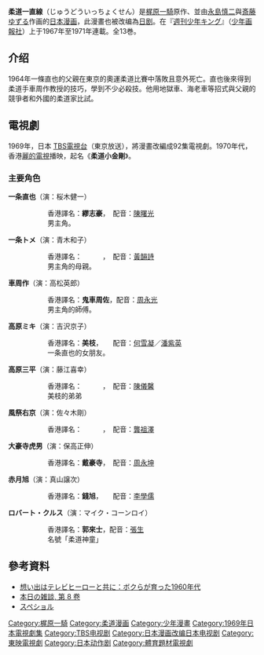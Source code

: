 {{Notability Unreferenced|time=2015-02-02T07:36:25+00:00}}
{{漫画}}
'''柔道一直線'''（じゅうどういっちょくせん）是[[梶原一騎|梶原一騎]]原作、並由[[永島慎二|永島慎二]]與[[ダイナマイト鉄|斎藤ゆずる]]作画的[[日本漫画|日本漫画]]，此漫畫也被改编為[[日剧|日剧]]。在『[[少年キング|週刊少年キング]]』（[[少年画報社|少年画報社]]）上于1967年至1971年連載。全13巻。
==介绍==
1964年一條直也的父親在東京的奧運柔道比賽中落敗且意外死亡。直也後來得到柔道手車周作教授的技巧，學到不少必殺技。他用地獄車、海老車等招式與父親的競爭者和外國的柔道家比試。

==電視劇==
1969年，日本 [[TBS電視台|TBS電視台]]（東京放送），將漫畫改編成92集電視劇。1970年代，香港[[麗的電視|麗的電視]]播映，起名《'''柔道小金剛'''》。

===主要角色===
'''一条直也'''（演：桜木健一）
::香港譯名：'''繆志豪'''，　配音：[[陳曙光|陳曙光]]
::男主角。

'''一条トメ'''（演：青木和子）
::香港譯名：　　　，　配音：[[黃韻詩|黃韻詩]]
::男主角的母親。

'''車周作'''（演：高松英郎）
::香港譯名：'''鬼車周佐'''，配音：[[周永光|周永光]]
::男主角的師傅。

'''高原ミキ'''（演：吉沢京子）
::香港譯名：'''美枝'''，　　配音：[[何雪凝|何雪凝]]／[[潘紫英|潘紫英]]
::一条直也的女朋友。

'''高原三平'''（演：藤江喜幸）
::香港譯名：　　　，　配音：[[陳儀馨|陳儀馨]]
::美枝的弟弟

'''風祭右京'''（演：佐々木剛）
::香港譯名：　　　，　配音：[[龔祖澤|龔祖澤]]

'''大豪寺虎男'''（演：保高正伸）
::香港譯名：'''戴豪寺'''，　配音：[[周永坤|周永坤]]

'''赤月旭'''（演：真山譲次）
::香港譯名：'''錢旭'''，　　配音：[[李學儒|李學儒]]

'''ロバート・クルス'''（演：マイク・コーンロイ）
::香港譯名：'''郭來士'''，配音：[[張生|張生]]
::名號「柔道神童」

==參考資料==
*[https://books.google.com.tw/books?id=knqDOSu_BNgC&pg=PA109&dq=%E6%9F%94%E9%81%93%E4%B8%80%E7%9B%B4%E7%B7%9A&hl=zh-TW&sa=X&ei=7vTRVLzBC6a2mQXTv4KACw&ved=0CE8Q6AEwBw#v=onepage&q=%E6%9F%94%E9%81%93%E4%B8%80%E7%9B%B4%E7%B7%9A&f=false 想い出はテレビヒーローと共に：ボクらが育った1960年代] {{Wayback|url=https://books.google.com.tw/books?id=knqDOSu_BNgC&pg=PA109&dq=%E6%9F%94%E9%81%93%E4%B8%80%E7%9B%B4%E7%B7%9A&hl=zh-TW&sa=X&ei=7vTRVLzBC6a2mQXTv4KACw&ved=0CE8Q6AEwBw#v=onepage&q=%E6%9F%94%E9%81%93%E4%B8%80%E7%9B%B4%E7%B7%9A&f=false |date=20160401045745 }}
*[https://books.google.com.tw/books?id=r3Lz3pyIK3AC&pg=PA188&dq=%E6%9F%94%E9%81%93%E4%B8%80%E7%9B%B4%E7%B7%9A&hl=zh-TW&sa=X&ei=tPTRVN-8HoLpmAXPh4GgAg&ved=0CF0Q6AEwCQ#v=onepage&q=%E6%9F%94%E9%81%93%E4%B8%80%E7%9B%B4%E7%B7%9A&f=false 本日の雑談, 第 8 卷] {{Wayback|url=https://books.google.com.tw/books?id=r3Lz3pyIK3AC&pg=PA188&dq=%E6%9F%94%E9%81%93%E4%B8%80%E7%9B%B4%E7%B7%9A&hl=zh-TW&sa=X&ei=tPTRVN-8HoLpmAXPh4GgAg&ved=0CF0Q6AEwCQ#v=onepage&q=%E6%9F%94%E9%81%93%E4%B8%80%E7%9B%B4%E7%B7%9A&f=false |date=20160401100338 }}
*[https://books.google.com.tw/books?id=6YKsleUqbioC&pg=PA20&dq=%E6%9F%94%E9%81%93%E4%B8%80%E7%9B%B4%E7%B7%9A&hl=zh-TW&sa=X&ei=tPTRVN-8HoLpmAXPh4GgAg&ved=0CFYQ6AEwCA#v=onepage&q=%E6%9F%94%E9%81%93%E4%B8%80%E7%9B%B4%E7%B7%9A&f=false スペショル] {{Wayback|url=https://books.google.com.tw/books?id=6YKsleUqbioC&pg=PA20&dq=%E6%9F%94%E9%81%93%E4%B8%80%E7%9B%B4%E7%B7%9A&hl=zh-TW&sa=X&ei=tPTRVN-8HoLpmAXPh4GgAg&ved=0CFYQ6AEwCA#v=onepage&q=%E6%9F%94%E9%81%93%E4%B8%80%E7%9B%B4%E7%B7%9A&f=false |date=20170114055954 }}

{{DEFAULTSORT:しゆうとういつちよくせん}}
[[Category:梶原一騎|Category:梶原一騎]]
[[Category:柔道漫画|Category:柔道漫画]]
[[Category:少年漫畫|Category:少年漫畫]]
[[Category:1969年日本電視劇集|Category:1969年日本電視劇集]]
[[Category:TBS电视剧|Category:TBS电视剧]]
[[Category:日本漫画改编日本电视剧|Category:日本漫画改编日本电视剧]]
[[Category:東映電視劇|Category:東映電視劇]]
[[Category:日本动作剧|Category:日本动作剧]]
[[Category:體育題材電視劇|Category:體育題材電視劇]]
